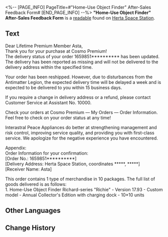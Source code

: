 <%-- [PAGE_INFO]
PageTitle=#"Home-Use Object Finder" After-Sales Feedback Form#
[END_PAGE_INFO] --%>
{{Readable Infobox
|id           = 131
|partIds      = 190277
|title        = 
|image        = Item Electronic Notice.png
|world        = Herta Space Station
|parts        = 1
|author       = <!--to be added-->
|description  = An after-sales feedback form sent from the manufacturer of the Home-Use Object Finder to Asta. It somehow fell into the hands of the wrong person.
|part1        = "Home-Use Object Finder" After-Sales Feedback Form
|source1      = {{cx|Source missing}}
|characters   = 
|factions     = 
}}
'''"Home-Use Object Finder" After-Sales Feedback Form''' is a [[readable]] found on [[Herta Space Station]].
<!--
==Location==
{{Map Embed|<map name>|<marker id>}}
-->
==Text==
Dear Lifetime Premium Member Asta,<br />Thank you for your purchase at Cosmo Premium!<br />The delivery status of your order 1659851********** has been updated. The delivery has been reported as missing and will not be delivered to the delivery address within the specified time.

Your order has been reshipped. However, due to disturbances from the Antimatter Legion, the expected delivery time will be delayed a week and is expected to be delivered to you within 15 business days.

If you require a change in delivery address or a refund, please contact Customer Service at Assistant No. 10000.

Check your orders at Cosmo Premium &mdash; My Orders &mdash; Order Information. Feel free to check on your order status at any time!

Interastral Peace Appliances do better at strengthening management and risk control, improving service quality, and providing you with first-class service. We apologize for the negative experience you have encountered.

Appendix:<br />Order Information for your confirmation:<br />[Order No.: 1659851**********]<br />[Delivery Address: Herta Space Station, coordinates *****, *****]<br />[Receiver Name: Asta]

This order contains 1 type of merchandise in 10 packages. The full list of goods delivered is as follows:<br />1. Home-Use Object Finder Richard-series "Richie" - Version 17.93 - Custom model - Annual Collector's Edition with charging dock - 10&times;10 units

<!--
==Trivia==
* 
-->
==Other Languages==
{{Other Languages
|en   = "Home-Use Object Finder" After-Sales Feedback Form
|zhs  = 「家用寻物仪」售后回复函
|zht  = 「家用尋物儀」售後回函
|ja   = 「ホーム用探索器」アフターセールスの返信
|ko   = 「가정용 탐지기」 A/S 신청서
|es   = Formulario de comentarios posventa del buscador doméstico de objetos
|fr   = Questionnaire de satisfaction client à propos du détecteur d'objets à usage domestique
|ru   = Форма обратной связи для поисковика объектов для дома
|th   = แบบฟอร์มคำติชมหลังการขาย "อุปกรณ์หาของใช้ในบ้าน"
|vi   = Thư Phản Hồi Sau Khi Bán "Máy Tìm Đồ Gia Dụng"
|de   = „Objektfinder für den Hausgebrauch“ – Feedbackformular nach dem Verkauf
|id   = Formulir Umpan Balik Purna Jual "Home-Use Object Finder"
|pt   = Formulário de Avaliação Pós-Venda do "Localizador de Objetos Doméstico"
}}

==Change History==
{{Change History|1.0}}